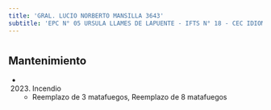 ```yaml
---
title: 'GRAL. LUCIO NORBERTO MANSILLA 3643'
subtitle: 'EPC N° 05 URSULA LLAMES DE LAPUENTE - IFTS N° 18 - CEC IDIOMAS EXTRANJEROS N° 02'
---
```


#


## Mantenimiento

*  (2023) Incendio 
    + Reemplazo de 3 matafuegos, Reemplazo de 8 matafuegos



